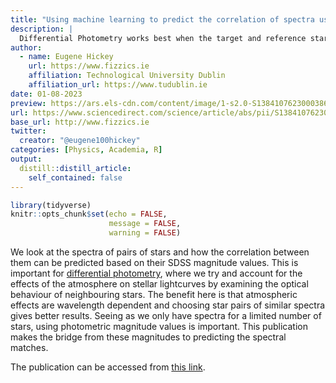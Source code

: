 ```yaml
---
title: "Using machine learning to predict the correlation of spectra using SDSS magnitudes as an improvement to the Locus Algorithm"
description: |
  Differential Photometry works best when the target and reference star have similar spectra. But in vast majority of cases, spectra won't be available. We look at machine learning techniques to see ways inwhich stellar magnitudes can be used as proxies to predict how well spectra wil correlate.
author:
  - name: Eugene Hickey
    url: https://www.fizzics.ie
    affiliation: Technological University Dublin
    affiliation_url: https://www.tudublin.ie
date: 01-08-2023
preview: https://ars.els-cdn.com/content/image/1-s2.0-S1384107623000386-gr7_lrg.jpg
url: https://www.sciencedirect.com/science/article/abs/pii/S1384107623000386#:~:text=The%20Locus%20Algorithm%20is%20a,those%20of%20the%20target%20star.
base_url: http://www.fizzics.ie
twitter:
  creator: "@eugene100hickey"
categories: [Physics, Academia, R]
output:
  distill::distill_article:
    self_contained: false
---
```


<style>
d-title {
 display:none;
}
</style>

```r
library(tidyverse)
knitr::opts_chunk$set(echo = FALSE,
                      message = FALSE,
                      warning = FALSE)
```

We look at the spectra of pairs of stars and how the correlation between them can be predicted based on their SDSS magnitude values. This is important for [differential photometry](https://en.wikipedia.org/wiki/Photometry_(astronomy)#Differential_photometry), where we try and account for the effects of the atmosphere on stellar lightcurves by examining the optical behaviour of neighbouring stars. The benefit here is that atmospheric effects are wavelength dependent and choosing star pairs of similar spectra gives better results. Seeing as we only have spectra for a limited number of stars, using photometric magnitude values is important. This publication makes the bridge from these magnitudes to predicting the spectral matches.

The publication can be accessed from [this link](https://www.sciencedirect.com/science/article/abs/pii/S1384107623000386#:~:text=The%20Locus%20Algorithm%20is%20a,those%20of%20the%20target%20star.).